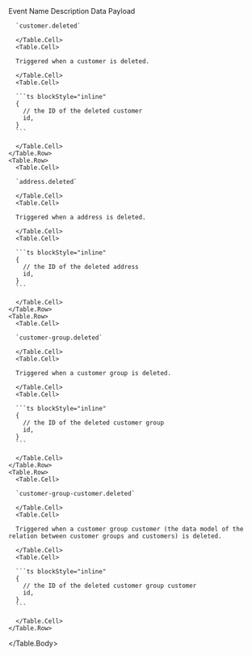 
<Table>
  <Table.Header>
    <Table.Row>
      <Table.HeaderCell>Event Name</Table.HeaderCell>
      <Table.HeaderCell>Description</Table.HeaderCell>
      <Table.HeaderCell>Data Payload</Table.HeaderCell>
    </Table.Row>
  </Table.Header>
  <Table.Body>
    <Table.Row>
      <Table.Cell>

      `customer.deleted`

      </Table.Cell>
      <Table.Cell>

      Triggered when a customer is deleted.

      </Table.Cell>
      <Table.Cell>

      ```ts blockStyle="inline"
      {
        // the ID of the deleted customer
        id,
      }
      ```

      </Table.Cell>
    </Table.Row>
    <Table.Row>
      <Table.Cell>

      `address.deleted`

      </Table.Cell>
      <Table.Cell>

      Triggered when a address is deleted.

      </Table.Cell>
      <Table.Cell>

      ```ts blockStyle="inline"
      {
        // the ID of the deleted address
        id,
      }
      ```

      </Table.Cell>
    </Table.Row>
    <Table.Row>
      <Table.Cell>

      `customer-group.deleted`

      </Table.Cell>
      <Table.Cell>

      Triggered when a customer group is deleted.

      </Table.Cell>
      <Table.Cell>

      ```ts blockStyle="inline"
      {
        // the ID of the deleted customer group
        id,
      }
      ```

      </Table.Cell>
    </Table.Row>
    <Table.Row>
      <Table.Cell>

      `customer-group-customer.deleted`

      </Table.Cell>
      <Table.Cell>

      Triggered when a customer group customer (the data model of the relation between customer groups and customers) is deleted.

      </Table.Cell>
      <Table.Cell>

      ```ts blockStyle="inline"
      {
        // the ID of the deleted customer group customer
        id,
      }
      ```

      </Table.Cell>
    </Table.Row>
  </Table.Body>
</Table>